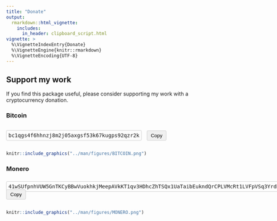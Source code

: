 ```yaml
---
title: "Donate"
output: 
  rmarkdown::html_vignette:
    includes:
      in_header: clipboard_script.html
vignette: >
  %\VignetteIndexEntry{Donate}
  %\VignetteEngine{knitr::rmarkdown}
  %\VignetteEncoding{UTF-8}
---
```


## Support my work

If you find this package useful, please consider supporting my work with a cryptocurrency donation.

### Bitcoin

<div class="crypto-address">
  <span id="bitcoin-address">bc1qgs4f6hhnzj8m2j05axgsf53k67kugps92qzr2k</span>
  <button onclick="copyToClipboard('bitcoin-address')">Copy</button>
</div>

```r
knitr::include_graphics("../man/figures/BITCOIN.png")
```

### Monero

<div class="crypto-address">
  <span id="monero-address">41wSUfpnhVUW5GnTKCyBBwVuokhkjMeepAVkKT1qv3HDhcZhTSQx1UaTaibEukndQrCPLVMcRt1LVFpVSq3YrdRjENBtMkG</span>
  <button onclick="copyToClipboard('monero-address')">Copy</button>
</div>

```r
knitr::include_graphics("../man/figures/MONERO.png")
```

<style>
.crypto-address {
  display: flex;
  align-items: center;
  margin-bottom: 10px;
}
.crypto-address span {
  font-family: monospace;
  padding: 5px;
  border: 1px solid #ccc;
  border-radius: 3px;
  margin-right: 10px;
}
.crypto-address button {
  padding: 5px 10px;
  background-color: #f0f0f0;
  border: 1px solid #ccc;
  border-radius: 3px;
  cursor: pointer;
}
</style>
